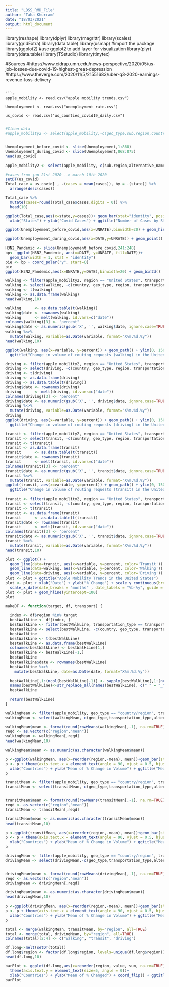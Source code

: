 ```yaml
---
title: "LDSS_RMD_File"
author: "Taha Khurram"
date: "18/03/2021"
output: html_document
---
```

library(reshape)
library(dplyr)
library(magrittr)
library(scales)
library(gridExtra)
library(data.table)
library(usmap) #import the package
library(ggplot2) #use ggplot2 to add layer for visualization
library(plyr)
library(data.table)
library(TSstudio)
library(tinytex)

#Sources
#https://www.cidrap.umn.edu/news-perspective/2020/05/us-job-losses-due-covid-19-highest-great-depression
#https://www.theverge.com/2020/11/5/21551683/uber-q3-2020-earnings-revenue-loss-delivery
```

```r

apple_mobility <- read.csv("apple mobility trends.csv") 

Unemployement <- read.csv("unemployment rate.csv")

us_covid <- read.csv("us_counties_covid19_daily.csv")


```

```r
#Clean data
#apple_mobility2 <- select(apple_mobility,-c(geo_type,sub.region,country,alternative_name)) 


Unemployement_before_covid <- slice(Unemployement,1:868)
Unemployement_during_covid <- slice(Unemployement,868:875)
head(us_covid)

apple_mobility2 <- select(apple_mobility,-c(sub.region,alternative_name)) 

#cases from jan 21st 2020 --> march 10th 2020
setDT(us_covid)
Total_case = us_covid[ , .(cases = mean(cases)), by = .(state)] %>%
  arrange(desc(cases))

Total_case %>%   
  mutate(cases=round(Total_case$cases,digits = 0)) %>%
  head(10)

```

```r
ggplot(Total_case,aes(x=state,y=cases))+ geom_bar(stat="identity", position=position_dodge(width=100)) + scale_x_discrete(guide = guide_axis(n.dodge=1))+ theme(axis.text.x = element_text(angle = 90, vjust = 0.5, hjust=1)) + 
  xlab("States") + ylab("Covid Cases") + ggtitle("Number of Cases by State")
```

```r
ggplot(Unemployement_before_covid,aes(x=UNRATE),binwidth=20) + geom_histogram()
```

```r

ggplot(Unemployement_during_covid,aes(x=DATE,y=UNRATE)) + geom_point()

```

```r
H3N2_Pandemic <- slice(Unemployement_before_covid,241:248)
bp<- ggplot(H3N2_Pandemic, aes(x=DATE, y=UNRATE, fill=DATE))+
  geom_bar(width = 1, stat = "identity")
pie <- bp + coord_polar("y", start=0)
pie
ggplot(H3N2_Pandemic,aes(x=UNRATE,y=DATE),binwidth=20) + geom_bin2d() 

```

```r
walking <- filter(apple_mobility2, region == "United States", transportation_type == "walking") 
walking <- select(walking, -c(country, geo_type, region, transportation_type))
walking <- t(walking)
walking <- as.data.frame(walking)
head(walking,10)
```

```r
walking      <- as.data.table(t(walking))
walking$date <- rownames(walking)
walking      <- melt(walking, id.vars=c("date"))
colnames(walking)[3] <- "percent"
walking$date <- as.numeric(gsub('X', '', walking$date, ignore.case=TRUE))
walking %<>% 
  mutate(walking, variable=as.Date(variable, format="X%m.%d.%y"))
head(walking,10)
```

```r
ggplot(walking, aes(x=variable, y=percent)) + geom_path() + ylim(0, 150) + 
  ggtitle("Change in volume of routing requests (walking) in the United States") + xlab("Date") + ylab("Percent Change")
```

```r
driving <- filter(apple_mobility2, region == "United States", transportation_type == "driving") 
driving <- select(driving, -c(country, geo_type, region, transportation_type))
driving <- t(driving)
driving <- as.data.frame(driving)
driving <- as.data.table(t(driving))
driving$date <- rownames(driving)
driving      <- melt(driving, id.vars=c("date"))
colnames(driving)[3] <- "percent"
driving$date <- as.numeric(gsub('X', '', driving$date, ignore.case=TRUE))
driving %<>% 
  mutate(driving, variable=as.Date(variable, format="X%m.%d.%y"))
driving
ggplot(driving, aes(x=variable, y=percent)) + geom_path() + ylim(0, 150) + 
  ggtitle("Change in volume of routing requests (driving) in the United States") + xlab("Date") + ylab("Percent Change")
```

```r
transit <- filter(apple_mobility2, region == "United States", transportation_type == "transit") 
transit <- select(transit, -c(country, geo_type, region, transportation_type))
transit <- t(transit)
transit <- as.data.frame(transit)
transit      <- as.data.table(t(transit))
transit$date <- rownames(transit)
transit      <- melt(transit, id.vars=c("date"))
colnames(transit)[3] <- "percent"
transit$date <- as.numeric(gsub('X', '', transit$date, ignore.case=TRUE))
transit %<>% 
  mutate(transit, variable=as.Date(variable, format="X%m.%d.%y"))
ggplot(transit, aes(x=variable, y=percent)) + geom_path() + ylim(0, 150) +
  ggtitle("Change in volume of routing requests (transit) in the United States") + xlab("Date") + ylab("Percent Change")
```

```r
transit <- filter(apple_mobility2, region == "United States", transportation_type == "transit") 
transit <- select(transit, -c(country, geo_type, region, transportation_type))
transit <- t(transit)
transit <- as.data.frame(transit)
transit      <- as.data.table(t(transit))
transit$date <- rownames(transit)
transit      <- melt(transit, id.vars=c("date"))
colnames(transit)[3] <- "percent"
transit$date <- as.numeric(gsub('X', '', transit$date, ignore.case=TRUE))
transit %<>% 
  mutate(transit, variable=as.Date(variable, format="X%m.%d.%y"))
head(transit,10)

plot <- ggplot() + 
  geom_line(data=transit, aes(x=variable, y=percent, color='Transit')) + 
  geom_line(data=walking, aes(x=variable, y=percent, color='Walking')) +
  geom_line(data=driving, aes(x=variable, y=percent, color='Driving')) + ylim(0, 150) 
plot <- plot + ggtitle("Apple Mobility Trends in the United States") 
plot <- plot + xlab("Date") + ylab("% Change") + scale_y_continuous(breaks=seq(0,200,10)) + 
  scale_x_date(date_breaks = "months" , date_labels = "%b-%y", guide = guide_axis(n.dodge = 2)) 
plot <- plot + geom_hline(yintercept=100)
plot
```

```r
makeDF <- function(target, df, transport) {
  
  index <- df$region %in% target
  bestWalkLine <- df[index, ]
  bestWalkLine <- filter(bestWalkLine, transportation_type == transport) 
  bestWalkLine <- select(bestWalkLine, -c(country, geo_type, transportation_type))
  bestWalkLine
  bestWalkLine <- t(bestWalkLine)
  bestWalkLine <- as.data.frame(bestWalkLine)
  colnames(bestWalkLine) <- bestWalkLine[1,]
  bestWalkLine <- bestWalkLine[-1,]
  bestWalkLine
  bestWalkLine$date <- rownames(bestWalkLine)
  bestWalkLine %<>%   
    mutate(bestWalkLine, date=as.Date(date, format="X%m.%d.%y"))
  
  bestWalkLine[,1:(ncol(bestWalkLine)-1)] <- sapply(bestWalkLine[,1:(ncol(bestWalkLine)-1)],as.numeric)
  names(bestWalkLine)<-str_replace_all(names(bestWalkLine), c(" " = "_" , "," = "" ))
  bestWalkLine
  
  return(bestWalkLine)
}
```

```r
walkingMean <- filter(apple_mobility, geo_type == "country/region", transportation_type == "walking") 
walkingMean <- select(walkingMean,-c(geo_type,transportation_type,alternative_name, sub.region, country)) 

```
```r
walkingMean$mean <- format(round(rowMeans(walkingMean[,-1], na.rm=TRUE) - 100, 2), nsmall = 2)
reqd <- as.vector(c("region","mean")) 
walkingMean <- walkingMean[,reqd]    
head(walkingMean,10)
```

```r
walkingMean$mean <- as.numeric(as.character(walkingMean$mean))
```

```r
p <-ggplot(walkingMean, aes(x=reorder(region,-mean), mean))+geom_bar(stat="identity", position=position_dodge(width=100)) + scale_x_discrete(guide = guide_axis(n.dodge=1))
p <- p + theme(axis.text.x = element_text(angle = 90, vjust = 0.5, hjust=1)) +
  xlab("Countries") + ylab("Mean of % Change in Volume") + ggtitle("Mean of percent change in volume of directions requests (walking) from January 2020 to 2021")
p
```

```r
transitMean <- filter(apple_mobility, geo_type == "country/region", transportation_type == "transit") 
transitMean <- select(transitMean,-c(geo_type,transportation_type,alternative_name, sub.region, country)) 


transitMean$mean <- format(round(rowMeans(transitMean[,-1], na.rm=TRUE) - 100, 2), nsmall = 2)
reqd <- as.vector(c("region","mean")) 
transitMean <- transitMean[,reqd]    

transitMean$mean <- as.numeric(as.character(transitMean$mean))
head(transitMean,10)

p <-ggplot(transitMean, aes(x=reorder(region,-mean), mean))+geom_bar(stat="identity", position=position_dodge(width=100)) + scale_x_discrete(guide = guide_axis(n.dodge=1))
p <- p + theme(axis.text.x = element_text(angle = 90, vjust = 0.5, hjust=1)) +
  xlab("Countries") + ylab("Mean of % Change in Volume") + ggtitle("Mean of percent change in volume of directions requests (transit) from January 2020 to 2021")
p
```

```r
drivingMean <- filter(apple_mobility, geo_type == "country/region", transportation_type == "driving") 
drivingMean <- select(drivingMean,-c(geo_type,transportation_type,alternative_name, sub.region, country)) 


drivingMean$mean <- format(round(rowMeans(drivingMean[,-1], na.rm=TRUE) - 100, 2), nsmall = 2)
reqd <- as.vector(c("region","mean")) 
drivingMean <- drivingMean[,reqd]    

drivingMean$mean <- as.numeric(as.character(drivingMean$mean))
head(drivingMean,10)

p <-ggplot(drivingMean, aes(x=reorder(region,-mean), mean))+geom_bar(stat="identity", position=position_dodge(width=100)) + scale_x_discrete(guide = guide_axis(n.dodge=1))
p <- p + theme(axis.text.x = element_text(angle = 90, vjust = 0.5, hjust=1)) +
  xlab("Countries") + ylab("Mean of % Change in Volume") + ggtitle("Mean of percent change in volume of directions requests (driving) from January 2020 to 2021")
p
```

```r
total <- merge(walkingMean, transitMean, by="region", all=TRUE)
total <- merge(total, drivingMean, by="region", all=TRUE)
colnames(total)[2:4] <- c("walking", "transit", "driving")

```

```r

df.long<-melt(setDT(total))
df.long$region <- factor(df.long$region, levels=unique(df.long$region))
head(df.long,10)
```

```r
barPlot <- ggplot(df.long,aes(x=reorder(region, value, sum, na.rm=TRUE), y=value,fill=variable)) + geom_col(stat="identity") + 
  theme(axis.text.y = element_text(size=5, angle = 0))+
  xlab("Countries") + ylab("Mean of % Changed") + coord_flip() + ggtitle("Average percentage change in volume of directions requests for all 3 transportation types (walking, driving, transit) from January 2020 to 2021")
barPlot
```
